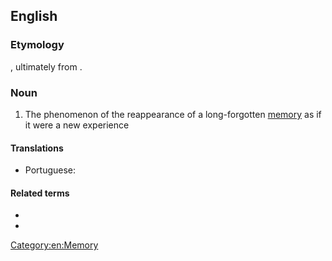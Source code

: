 ==English==

===Etymology===
{{prefix|en|crypto|amnesia}}, ultimately from {{etyl|fr|en}} {{m|fr|cryptomnésie}}.

===Noun===
{{wikipedia}}
{{en-noun|-}}

# {{lb|en|psychology}} The phenomenon of the reappearance of a long-forgotten [[memory]] as if it were a new experience

====Translations====
{{trans-top|reappearance of long-forgotten memory}}
* Portuguese: {{t+|pt|criptomnésia|f}}
{{trans-mid}}
{{trans-bottom}}

====Related terms====
* {{l|en|cryptomnesic}}
* {{l|en|cryptomnesically}}

[[Category:en:Memory]]